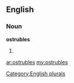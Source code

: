 ==English==

===Noun===
'''ostrubles'''

# {{plural of|[[ostruble]]}}

[[Category:English plurals]]

[[ar:ostrubles]]
[[my:ostrubles]]